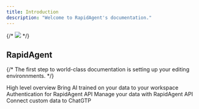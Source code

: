 ```yaml
---
title: Introduction
description: "Welcome to RapidAgent's documentation."
---
```


{/* <img src="/images/banner.png" /> */}

## RapidAgent

{/* The first step to world-class documentation is setting up your editing environnments. */}

<CardGroup cols={2}>
  <Card title="Platform" icon="gallery-thumbnails" href="/platform">
    High level overview
  </Card>
  <Card title="Apps" icon="wand-magic-sparkles" href="/apps/introduction">
    Bring AI trained on your data to your workspace
  </Card>
  <Card
    title="Authentication"
    icon="fingerprint"
    href="/api-reference/authentication"
  >
    Authentication for RapidAgent API
  </Card>
  <Card title="API Endpoints" icon="code" href="/api-reference/endpoint">
    Manage your data with RapidAgent API
  </Card>
  <Card
    title="ChatGPT Plugin"
    icon="puzzle-piece-simple"
    href="/integrations/chatgpt-plugin"
  >
    Connect custom data to ChatGTP
  </Card>
</CardGroup>
